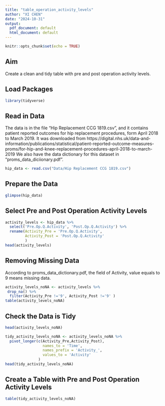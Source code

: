```yaml
---
title: "table_operation_activity_levels"
author: "XI CHEN"
date: "2024-10-31"
output:
  pdf_document: default
  html_document: default
---
```


```r
knitr::opts_chunk$set(echo = TRUE)
```

## Aim
Create a clean and tidy table with pre and post operation activity levels.

## Load Packages
```r
library(tidyverse)
```

## Read in Data
The data is in the file "Hip Replacement CCG 1819.csv", and it contains patient reported outcomes for hip replacement procedures, form April 2018 to March 2019.
It was downloaded from https://digital.nhs.uk/data-and-information/publications/statistical/patient-reported-outcome-measures-proms/for-hip-and-knee-replacement-procedures-april-2018-to-march-2019
We also have the data dictionary for this dataset in "proms_data_diciionary.pdf".
```r
hip_data <- read.csv("Data/Hip Replacement CCG 1819.csv") 
```

## Prepare the Data
```r
glimpse(hip_data)
```

## Select Pre and Post Operation Activity Levels
```r
activity_levels <- hip_data %>% 
  select('Pre.Op.Q.Activity', 'Post.Op.Q.Activity') %>% 
  rename(Activity_Pre = 'Pre.Op.Q.Activity',
         Activity_Post = 'Post.Op.Q.Activity'
         )
head(activity_levels)
```

## Removing Missing Data
According to proms_data_dictionary.pdf, the field of Activity, value equals to 9 means missing data.
```r
activity_levels_noNA <- activity_levels %>%
 drop_na() %>% 
  filter(Activity_Pre !='9', Activity_Post !='9' )
table(activity_levels_noNA)
```
## Check the Data is Tidy

```r
head(activity_levels_noNA)

tidy_activity_levels_noNA <- activity_levels_noNA %>% 
  pivot_longer(c(Activity_Pre,Activity_Post),
                 names_to = 'Time',
                 names_prefix = 'Activity_',
                 values_to = 'Activity'
               )
head(tidy_activity_levels_noNA)
```
## Create a Table with Pre and Post Operation Activity Levels
```r
table(tidy_activity_levels_noNA)
```

